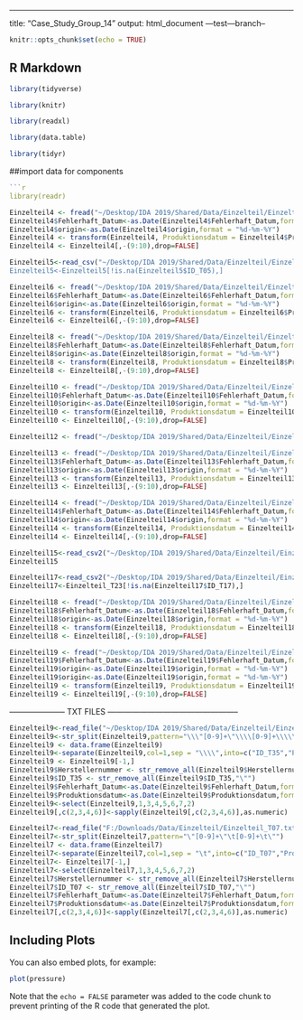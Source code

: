 ---
title: "Case_Study_Group_14"
output: html_document
---test---branch--

```r
knitr::opts_chunk$set(echo = TRUE)
```

## R Markdown


```r

library(tidyverse)

library(knitr)

library(readxl)

library(data.table)

library(tidyr)
```

##import data for components
```r

```r
library(readr)
```






```r
Einzelteil4 <- fread("~/Desktop/IDA 2019/Shared/Data/Einzelteil/Einzelteil_T04.csv", header=TRUE, sep=";", stringsAsFactors = FALSE)
Einzelteil4$Fehlerhaft_Datum<-as.Date(Einzelteil4$Fehlerhaft_Datum,format = "%Y-%m-%d")
Einzelteil4$origin<-as.Date(Einzelteil4$origin,format = "%d-%m-%Y")
Einzelteil4 <- transform(Einzelteil4, Produktionsdatum = Einzelteil4$Produktionsdatum_Origin_01011970 + Einzelteil4$origin)
Einzelteil4 <- Einzelteil4[,-(9:10),drop=FALSE]
```

```r
Einzelteil5<-read_csv("~/Desktop/IDA 2019/Shared/Data/Einzelteil/Einzelteil_T05.csv)%>% select(-X1, -X1_1)%>% select(1,3,4,5,6,7,2)%>% rename(ID_T05=ID_T05.x,Herstellernummer=Herstellernummer.x,Werksnummer=Werksnummer.x,Fehlerhaft=Fehlerhaft.x,Fehlerhaft_Datum=Fehlerhaft_Datum.x,Fehlerhaft_Fahrleistung=Fehlerhaft_Fahrleistung.x,Produktionsdatum=Produktionsdatum.x)
Einzelteil5<-Einzelteil5[!is.na(Einzelteil5$ID_T05),]
```

```r
Einzelteil6 <- fread("~/Desktop/IDA 2019/Shared/Data/Einzelteil/Einzelteil_T06.csv", header=TRUE, stringsAsFactors = FALSE)
Einzelteil6$Fehlerhaft_Datum<-as.Date(Einzelteil6$Fehlerhaft_Datum,format = "%Y-%m-%d")
Einzelteil6$origin<-as.Date(Einzelteil6$origin,format = "%d-%m-%Y")
Einzelteil6 <- transform(Einzelteil6, Produktionsdatum = Einzelteil6$Produktionsdatum_Origin_01011970 + Einzelteil6$origin)
Einzelteil6 <- Einzelteil6[,-(9:10),drop=FALSE]
```

```r
Einzelteil8 <- fread("~/Desktop/IDA 2019/Shared/Data/Einzelteil/Einzelteil_T08.csv", header=TRUE, stringsAsFactors = FALSE)
Einzelteil8$Fehlerhaft_Datum<-as.Date(Einzelteil8$Fehlerhaft_Datum,format = "%Y-%m-%d")
Einzelteil8$origin<-as.Date(Einzelteil8$origin,format = "%d-%m-%Y")
Einzelteil8 <- transform(Einzelteil8, Produktionsdatum = Einzelteil8$Produktionsdatum_Origin_01011970 + Einzelteil8$origin)
Einzelteil8 <- Einzelteil8[,-(9:10),drop=FALSE]
```

```r
Einzelteil10 <- fread("~/Desktop/IDA 2019/Shared/Data/Einzelteil/Einzelteil_T10.csv", header=TRUE, sep=";", stringsAsFactors = FALSE)
Einzelteil10$Fehlerhaft_Datum<-as.Date(Einzelteil10$Fehlerhaft_Datum,format = "%Y-%m-%d")
Einzelteil10$origin<-as.Date(Einzelteil10$origin,format = "%d-%m-%Y")
Einzelteil10 <- transform(Einzelteil10, Produktionsdatum = Einzelteil10$Produktionsdatum_Origin_01011970 + Einzelteil10$origin)
Einzelteil10 <- Einzelteil10[,-(9:10),drop=FALSE]
```

```r
Einzelteil12 <- fread("~/Desktop/IDA 2019/Shared/Data/Einzelteil/Einzelteil_T12.csv", header=TRUE, sep = ";", stringsAsFactors = FALSE)
```


```r
Einzelteil13 <- fread("~/Desktop/IDA 2019/Shared/Data/Einzelteil/Einzelteil_T13.csv", header=TRUE, sep=";", stringsAsFactors = FALSE)
Einzelteil13$Fehlerhaft_Datum<-as.Date(Einzelteil13$Fehlerhaft_Datum,format = "%Y-%m-%d")
Einzelteil13$origin<-as.Date(Einzelteil13$origin,format = "%d-%m-%Y")
Einzelteil13 <- transform(Einzelteil13, Produktionsdatum = Einzelteil13$Produktionsdatum_Origin_01011970 + Einzelteil13$origin)
Einzelteil13 <- Einzelteil13[,-(9:10),drop=FALSE]
```

```r
Einzelteil14 <- fread("~/Desktop/IDA 2019/Shared/Data/Einzelteil/Einzelteil_T14.csv", header=TRUE, sep=";", stringsAsFactors = FALSE)
Einzelteil14$Fehlerhaft_Datum<-as.Date(Einzelteil14$Fehlerhaft_Datum,format = "%Y-%m-%d")
Einzelteil14$origin<-as.Date(Einzelteil14$origin,format = "%d-%m-%Y")
Einzelteil14 <- transform(Einzelteil14, Produktionsdatum = Einzelteil14$Produktionsdatum_Origin_01011970 + Einzelteil14$origin)
Einzelteil14 <- Einzelteil14[,-(9:10),drop=FALSE]
```

```r
Einzelteil15<-read_csv2("~/Desktop/IDA 2019/Shared/Data/Einzelteil/Einzelteil_T15.csv")%>% select(-X1, -X1_1)%>% select(1,3,4,5,6,7,2) %>% rename(ID_T15=ID_T15.x,Herstellernummer=Herstellernummer.x,Werksnummer=Werksnummer.x,Fehlerhaft=Fehlerhaft.x,Fehlerhaft_Datum=Fehlerhaft_Datum.x,Fehlerhaft_Fahrleistung=Fehlerhaft_Fahrleistung.x,Produktionsdatum=Produktionsdatum.x)
Einzelteil15
```

```r

Einzelteil17<-read_csv2("~/Desktop/IDA 2019/Shared/Data/Einzelteil/Einzelteil_T17.csv")%>% select(-X1, -X1_1)%>% select(1,3,4,5,6,7,2) %>% rename(ID_T17=ID_T17.x,Herstellernummer=Herstellernummer.x,Werksnummer=Werksnummer.x,Fehlerhaft=Fehlerhaft.x,Fehlerhaft_Datum=Fehlerhaft_Datum.x,Fehlerhaft_Fahrleistung=Fehlerhaft_Fahrleistung.x,Produktionsdatum=Produktionsdatum.x)
Einzelteil17<-Einzelteil_T23[!is.na(Einzelteil17$ID_T17),]
```

```r
Einzelteil18 <- fread("~/Desktop/IDA 2019/Shared/Data/Einzelteil/Einzelteil_T18.csv", header=TRUE, sep=";", stringsAsFactors = FALSE)
Einzelteil18$Fehlerhaft_Datum<-as.Date(Einzelteil18$Fehlerhaft_Datum,format = "%Y-%m-%d")
Einzelteil18$origin<-as.Date(Einzelteil18$origin,format = "%d-%m-%Y")
Einzelteil18 <- transform(Einzelteil18, Produktionsdatum = Einzelteil18$Produktionsdatum_Origin_01011970 + Einzelteil18$origin)
Einzelteil18 <- Einzelteil18[,-(9:10),drop=FALSE]
```


```r
Einzelteil19 <- fread("~/Desktop/IDA 2019/Shared/Data/Einzelteil/Einzelteil_T19.csv", header=TRUE, sep=",", stringsAsFactors = FALSE)
Einzelteil19$Fehlerhaft_Datum<-as.Date(Einzelteil19$Fehlerhaft_Datum,format = "%Y-%m-%d")
Einzelteil19$origin<-as.Date(Einzelteil19$origin,format = "%d-%m-%Y")
Einzelteil19$origin<-as.Date(Einzelteil19$origin,format = "%d-%m-%Y")
Einzelteil19 <- transform(Einzelteil19, Produktionsdatum = Einzelteil19$Produktionsdatum_Origin_01011970 + Einzelteil19$origin)
Einzelteil19 <- Einzelteil19[,-(9:10),drop=FALSE]
```






--------------------- TXT FILES --------------------------------------------------
```r
Einzelteil9<-read_file("~/Desktop/IDA 2019/Shared/Data/Einzelteil/Einzelteil_T09.txt")
Einzelteil9<-str_split(Einzelteil9,pattern="\\\"[0-9]+\"\\\\[0-9]+\\\\\\\"")
Einzelteil9 <- data.frame(Einzelteil9)
Einzelteil9<-separate(Einzelteil9,col=1,sep = "\\\\",into=c("ID_T35","Produktionsdatum","Herstellernummer","Werksnummer","Fehlerhaft","Fehlerhaft_Datum","Fehlerhaft_Fahrleistung"))
Einzelteil9 <- Einzelteil9[-1,]
Einzelteil9$Herstellernummer <- str_remove_all(Einzelteil9$Herstellernummer,"\"")
Einzelteil9$ID_T35 <- str_remove_all(Einzelteil9$ID_T35,"\"")
Einzelteil9$Fehlerhaft_Datum<-as.Date(Einzelteil9$Fehlerhaft_Datum,format = "%Y-%m-%d")
Einzelteil9$Produktionsdatum<-as.Date(Einzelteil9$Produktionsdatum,format = "%Y-%m-%d")
Einzelteil9<-select(Einzelteil9,1,3,4,5,6,7,2)
Einzelteil9[,c(2,3,4,6)]<-sapply(Einzelteil9[,c(2,3,4,6)],as.numeric)
```

```r
Einzelteil7<-read_file("F:/Downloads/Data/Einzelteil/Einzelteil_T07.txt")
Einzelteil7<-str_split(Einzelteil7,pattern="\"[0-9]+\"\t[0-9]+\t\"")
Einzelteil7 <- data.frame(Einzelteil7)
Einzelteil7<-separate(Einzelteil7,col=1,sep = "\t",into=c("ID_T07","Produktionsdatum","Herstellernummer","Werksnummer","Fehlerhaft","Fehlerhaft_Datum","Fehlerhaft_Fahrleistung"))
Einzelteil7<- Einzelteil7[-1,]
Einzelteil7<-select(Einzelteil7,1,3,4,5,6,7,2)
Einzelteil7$Herstellernummer <- str_remove_all(Einzelteil7$Herstellernummer,"\"")
Einzelteil7$ID_T07 <- str_remove_all(Einzelteil7$ID_T07,"\"")
Einzelteil7$Fehlerhaft_Datum<-as.Date(Einzelteil7$Fehlerhaft_Datum,format = "%Y-%m-%d")
Einzelteil7$Produktionsdatum<-as.Date(Einzelteil7$Produktionsdatum,format = "%Y-%m-%d")
Einzelteil7[,c(2,3,4,6)]<-sapply(Einzelteil7[,c(2,3,4,6)],as.numeric)
```

## Including Plots

You can also embed plots, for example:

```r
plot(pressure)
```

Note that the `echo = FALSE` parameter was added to the code chunk to prevent printing of the R code that generated the plot.
